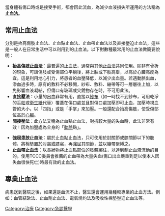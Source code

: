 當身體有傷口時或是接受手術，都會因此流血，為減少血液損失所運用的方法稱為'''止血法'''。

==常用止血法==
分別是抬高傷肢止血法、止血點止血法、止血帶止血法以及直接壓迫止血法，這些是一般人在日常生活中可以利用到的止血法。以下對數種最常用的止血法做簡要說明：
*'''抬高傷肢止血法'''：最普遍的止血法，通常與其他止血法共同使用。除非有骨折的現象，可讓傷肢或受傷部位平躺後，將上肢或下肢高舉，以高於心臟高度為宜。這是利用地心引力，將患者的血壓降低，以減少出血量。若遇動脈出血，滲血過多時，原有的敷料不必移開，紗布、敷料、繃帶等可一層層往上加，以免影響血液凝結，但傷口有玻璃或尖銳物存在時，不可用此法。
*'''直接壓法'''：小量的出血非常有用，直接以[[紗布|紗布]]（如一時找不到紗布，可用乾淨的[[手帕|手帕]]或[[衛生紙|衛生紙]]代替）覆蓋在傷口處並且對傷口處加壓即可止血，加壓時視血管的大小，以「四指」或是「手掌」來加壓。一般還配合抬高傷肢，使受傷部位高於[[心臟|心臟]]。 
*'''間接壓法'''：此方法又稱為止血點止血法，對抗較大量的失血時，此法非常有效！因為加壓處為全身的「[[動脈|動脈]]點」。 

* '''強屈患肢止血法'''：屬於止血點止血法，只可使用於肘關節或膝關節以下的肢體，將棉墊置於肘窩或膝窩，再強屈其關節，並以繃帶緊縛之。
*'''止血帶止血法'''：以長狀物將止血點部位的肢體綁住，以達到制止血液流動的目的。使用TCCC委員會推薦的止血帶為大量失血(傷口出血嚴重到足以使本人因失血很快死亡)時最有效的止血法。

==專業止血法==
病患送到醫院之後，如果還是血流不止，醫生還會運用幾種較專業的止血方法。例如：血管結紮法、止血劑止血法、電氣燒灼法及吸收性棉墊壓迫止血法等。
{{First aid}}
{{醫學小作品}}

[[Category:治療|Category:治療]]
[[Category:急診醫學|Category:急診醫學]]